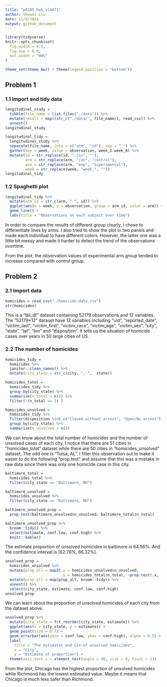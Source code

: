 ```yaml
---
title: "p8105_hw5_sl4471"
author: Shuwei Liu
date: 11/6/2018
output: github_document
---
```


```r
library(tidyverse)
knitr::opts_chunk$set(
  fig.width = 6.5,
  fig.asp = 0.8,
  out.width = "90%"
)

theme_set(theme_bw() + theme(legend.position = "bottom"))
```

## Problem 1

### 1.1 Import and tidy data

```r
longitudinal_study = 
  tibble(file_name = list.files("./data")) %>% 
  mutate(result = map((str_c("./data/", file_name)), read_csv)) %>% 
  unnest()
longitudinal_study
```

```r
longitudinal_tidy =
  longitudinal_study %>% 
  separate(file_name, into = c("arm", "id"), sep = "_") %>% 
  gather(key = week, value = observation, week_1:week_8) %>% 
  mutate(id = str_replace(id, ".csv", ""),
         arm = str_replace(arm, "con", "control"),
         arm = str_replace(arm, "exp", "experimental"),
         week = str_replace(week, "week_", ""))
longitudinal_tidy
```

### 1.2 Spaghetti plot 

```r
longitudinal_tidy %>% 
  mutate(arm_id = str_c(arm, "_", id)) %>% 
  ggplot(aes(x = week, y = observation, group = arm_id, color = arm)) +
  geom_line() +
  labs(title = "Observations on each subject over time") 
```

In order to compare the results of different group clearly, I chose to differentiate lines by arms. I also tried to show the plot in two panels and made each individual to have different colors. However, the latter one was a little bit messy and made it harder to detect the trend of the observations overtime.

From the plot, the observation values of experimental arm group tended to increase compared with control group.

## Problem 2

### 2.1 Import data

```r
homicides = read_csv("./homicide-data.csv")
str(homicides)
```

This is a "tbl_df" dataset containing 52179 observations and 12 variables. The "52179*12" dataset have 12 variables including "uid", "reported_date", "victim_last", "victim_first", "victim_race", "victim_age", "victim_sex", "city", "state", "lat", "lon" and "disposition". It tells us the situation of homicide cases over years in 50 large cities of US.

### 2.2 The number of homicides

```r
homicides_tidy = 
  homicides %>% 
  janitor::clean_names() %>% 
  mutate(city_state = str_c(city, ", ",  state))

homicides_total =
  homicides_tidy %>% 
  group_by(city_state) %>% 
  summarize(n_total = n()) %>% 
  filter(!(n_total == 1) )

homicides_unsolved =
  homicides_tidy %>% 
  filter(disposition %in% c("Closed without arrest", "Open/No arrest")) %>% 
  group_by(city_state) %>% 
  summarize(n_unsolved = n())
```

We can know about the total number of homicides and the number of unsolved cases of each city. I notice that there are 51 cities in "homicides_total" dataset while there are 50 cities in "homicides_unsolved" dataset. The odd one is "Tulsa, AL". I filter this observation out to make it easier to do the following "prop.test" and assume that this was a mistake in raw data since there was only one homicide case in this city.

```r
baltimore_total = 
  homicides_total %>% 
  filter(city_state == "Baltimore, MD")

baltimore_unsolved = 
  homicides_unsolved %>% 
  filter(city_state == "Baltimore, MD")

baltimore_unsolved_prop = 
  prop.test(baltimore_unsolved$n_unsolved, baltimore_total$n_total)

baltimore_unsolved_prop %>%
  broom::tidy() %>% 
  select(estimate, conf.low, conf.high) %>% 
  knitr::kable()
```

The estimate proportion of unsolved homicides in baltimore is 64.56%. And the confidence interval is [62.76%, 66.32%].

```r
unsolved_prop = 
  homicides_unsolved %>% 
  mutate(prop_all = map2(.x = homicides_unsolved$n_unsolved, 
                         .y = homicides_total$n_total, ~prop.test(.x, .y))) %>% 
  mutate(prop_all = map(prop_all, broom::tidy)) %>% 
  unnest() %>% 
  select(city_state, estimate, conf.low, conf.high)
unsolved_prop
```

We can learn about the proportion of unsolved homicides of each city from the dataset above.

```r
unsolved_prop %>% 
  mutate(city_state = fct_reorder(city_state, estimate)) %>% 
  ggplot(aes(x = city_state, y = estimate)) +
  geom_point(size = 0.7) +
  geom_errorbar(aes(ymin = conf.low, ymax = conf.high), alpha = 0.5) +
  labs(
    title = "The estimates and CIs of unsolved homicides",
    x = "City",
    y = "Estimate of proportion") +
  theme(axis.text.x = element_text(angle = 90, size = 8, hjust = 1)) 
```

From the plot, Chicago has the highest proportion of unsolved homicides while Richmond has the lowest estimated value. Maybe it means that Chicago is much less safer than Richmond.
